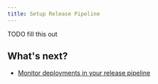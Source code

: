 ```yaml
---
title: Setup Release Pipeline
---
```


TODO fill this out

## What's next?

- [Monitor deployments in your release pipeline](/launchflow-cloud/user-guides/update-a-deployment)